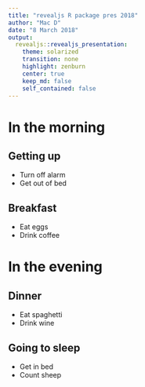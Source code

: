 ```yaml
---
title: "revealjs R package pres 2018"
author: "Mac D"
date: "8 March 2018"
output: 
  revealjs::revealjs_presentation:
    theme: solarized
    transition: none
    highlight: zenburn
    center: true
    keep_md: false
    self_contained: false
---
```


# In the morning

## Getting up

- Turn off alarm
- Get out of bed

## Breakfast {data-background="#dddddd"}

- Eat eggs
- Drink coffee

# In the evening

## Dinner

- Eat spaghetti
- Drink wine

## Going to sleep

- Get in bed
- Count sheep

